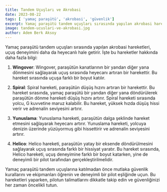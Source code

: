 ```yaml
---
title: Tandem Uçuşları ve Akrobasi
date: 2023-08-22
tags: [ 'yamaç paraşütü', 'akrobasi', 'güvenlik']
excerpt: Yamaç paraşütü tandem uçuşları sırasında yapılan akrobasi hareketleri, uçuş deneyimini daha da heyecanlı hale getirir. İşte bu hareketler hakkında daha fazla bilgi
image: tandem-ucuslari-ve-akrobasi.jpg
author: Adem Berk Aksoy
---
```


Yamaç paraşütü tandem uçuşları sırasında yapılan akrobasi hareketleri, uçuş deneyimini daha da heyecanlı hale getirir. İşte bu hareketler hakkında daha fazla bilgi:

1. **Wingover**: Wingover, paraşütün kanatlarının bir yandan diğer yana dönmesini sağlayarak uçuş sırasında heyecanı artıran bir harekettir. Bu hareket sırasında uçuşa farklı bir boyut katılır.

2. **Spiral**: Spiral hareketi, paraşütün düşüş hızını artıran bir harekettir. Bu hareket sırasında, yamaç paraşütü bir yandan diğer yana döndürülerek paraşütün dönme hareketi düşüş hızını artırır. Spiral hareketi sırasında yolcu, G kuvvetine maruz kalabilir. Bu hareket, yüksek hızda düşüş hissi verir ve adrenalin seviyesini artırır.

3. **Yunuslama**: Yunuslama hareketi, paraşütün dalga şeklinde hareket etmesini sağlayarak heyecanı artırır. Yunuslama hareketi, yolcuya denizin üzerinde yüzüyormuş gibi hissettirir ve adrenalin seviyesini artırır.

4. **Helico**: Helico hareketi, paraşütün yatay bir eksende döndürülmesini sağlayarak uçuş sırasında farklı bir hissiyat yaratır. Bu hareket sırasında, Helico hareketi, uçuş deneyimine farklı bir boyut katarken, yine de deneyimli bir pilot tarafından gerçekleştirilmelidir.

Yamaç paraşütü tandem uçuşlarına katılmadan önce mutlaka güvenlik kurallarını ve ekipmanları öğrenin ve deneyimli bir pilot eşliğinde uçun. Bu hareketleri yaparken, pilotun talimatlarını dikkatle takip edin ve güvenliğinizi her zaman öncelikli tutun.
